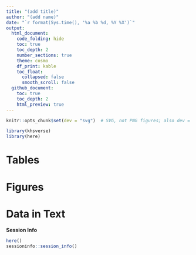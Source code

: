 ```yaml
---
title: "(add title)"
author: "(add name)"
date: "`r format(Sys.time(), '%a %b %d, %Y %X')`"
output:
  html_document:
    code_folding: hide
    toc: true
    toc_depth: 2
    number_sections: true
    theme: cosmo
    df_print: kable
    toc_float:
      collapsed: false
      smooth_scroll: false
  github_document:
    toc: true
    toc_depth: 2
    html_preview: true
---
```


```r
knitr::opts_chunk$set(dev = "svg")  # SVG, not PNG figures; also dev = "svglite"
```

```r
library(khsverse)
library(here)
```

# Tables

# Figures

# Data in Text


**Session Info**

```r
here()
sessioninfo::session_info()
```
